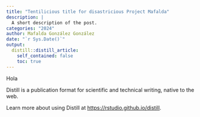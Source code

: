 ```yaml
---
title: "Tentilicious title for disastricious Project Mafalda"
description: |
  A short description of the post.
categories: "2024"
author: Mafalda González González
date: "`r Sys.Date()`"
output:
  distill::distill_article:
    self_contained: false
    toc: true
---
```


Hola 

Distill is a publication format for scientific and technical writing, native to the web.

Learn more about using Distill at <https://rstudio.github.io/distill>.


